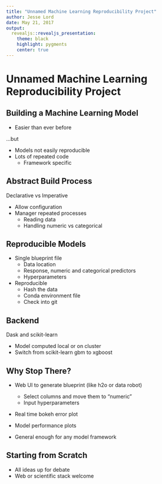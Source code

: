 ```yaml
---
title: "Unnamed Machine Learning Reproducibility Project"
author: Jesse Lord
date: May 21, 2017
output:
  revealjs::revealjs_presentation:
    theme: black
    highlight: pygments
    center: true
---
```


# Unnamed Machine Learning Reproducibility Project

## Building a Machine Learning Model

- Easier than ever before

...but

- Models not easily reproducible
- Lots of repeated code
    - Framework specific

## Abstract Build Process

Declarative vs Imperative

- Allow configuration
- Manager repeated processes
    - Reading data
    - Handling numeric vs categorical

## Reproducible Models

- Single blueprint file
    - Data location
    - Response, numeric and categorical predictors
    - Hyperparameters
- Reproducible
    - Hash the data
    - Conda environment file
    - Check into git

## Backend

Dask and scikit-learn

- Model computed local or on cluster
- Switch from scikit-learn gbm to xgboost

## Why Stop There?

- Web UI to generate blueprint (like h2o or data robot)
    - Select columns and move them to "numeric"
    - Input hyperparameters
- Real time bokeh error plot
- Model performance plots

- General enough for any model framework

## Starting from Scratch

- All ideas up for debate
- Web or scientific stack welcome
